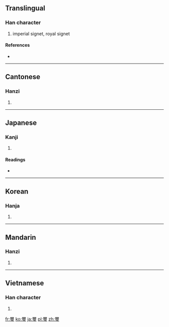 {{also|玺}}
==Translingual==

===Han character===
{{Han char|rn=96|rad=玉|as=14|sn=19|four=1010<sub>3</sub>|canj=一月一土戈 (MBMGI)}}

# imperial signet, royal signet

====References====
* {{Han ref|kx=0744.150|dkj=21309|dj=1153.020|hdz=21144.050|uh=74BD|ud=29885|bh=C3A2|bd=50082}}

----

==Cantonese==

===Hanzi===
{{yue-hanzi|jyut=|y=saai2|sim=玺}}

# {{defn|Cantonese|sort=玉14}}

----

==Japanese==

===Kanji===
{{ja-kanji|grade=c|rs=玉14}}

# {{defn|Japanese|sort=玉14}}

====Readings====
* {{ja-readings|on=[[じ]] (ji), [[し]] (shi)|kun=[[しるし]] (shirushi)|nanori=}}

----

==Korean==

===Hanja===
{{ko-hanja|hangeul=새|eumhun=|rv=sae|mr=sae|y=say}}

# {{defn|Korean|sort=玉14}}

----

==Mandarin==

===Hanzi===
{{cmn-hanzi|sim=玺|pin=[[xǐ]] ([[xi3]])|wg=hsi<sup>3</sup>}}

# {{defn|Mandarin|sort=玉14}}

----

==Vietnamese==

===Han character===
{{vi-hantu|[[tỉ]], [[tỷ]]|rs=玉14}}

# {{defn|Vietnamese|sort=玉14}}

[[fr:璽]]
[[ko:璽]]
[[ja:璽]]
[[pl:璽]]
[[zh:璽]]